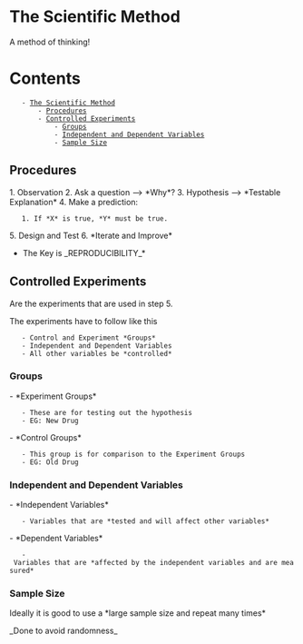 
= The Scientific Method =
A method of thinking!

= Contents =
    - [[#The Scientific Method|The Scientific Method]]
        - [[#The Scientific Method#Procedures|Procedures]]
        - [[#The Scientific Method#Controlled Experiments|Controlled Experiments]]
            - [[#The Scientific Method#Controlled Experiments#Groups|Groups]]
            - [[#The Scientific Method#Controlled Experiments#Independent and Dependent Variables|Independent and Dependent Variables]]
            - [[#The Scientific Method#Controlled Experiments#Sample Size|Sample Size]]

== Procedures ==
1. Observation
2. Ask a question --> *Why*?
3. Hypothesis --> *Testable Explanation*
4. Make a prediction:
	1. If *X* is true, *Y* must be true.
5. Design and Test
6. *Iterate and Improve*

*The Key is _REPRODUCIBILITY_*

== Controlled Experiments ==
Are the experiments that are used in step 5.

The experiments have to follow like this
	- Control and Experiment *Groups*
	- Independent and Dependent Variables
	- All other variables be *controlled* 

=== Groups ===
- *Experiment Groups*
	- These are for testing out the hypothesis
	- EG: New Drug

- *Control Groups*
	- This group is for comparison to the Experiment Groups
	- EG: Old Drug

=== Independent and Dependent Variables ===
- *Independent Variables*
	- Variables that are *tested and will affect other variables*

- *Dependent Variables*
	- Variables that are *affected by the independent variables and are measured*

=== Sample Size ===
Ideally it is good to use a *large sample size and repeat many times*

_Done to avoid randomness_
